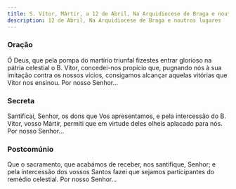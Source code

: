 ```yaml
---
title: S. Vítor, Mártir, a 12 de Abril, Na Arquidiocese de Braga e noutros lugares
description: 12 de Abril, Na Arquidiocese de Braga e noutros lugares
---
```


### Oração

Ó Deus, que pela pompa do martírio triunfal fizestes entrar glorioso na
pátria celestial o B. Vítor, concedei-nos propício que, pugnando nós à sua
imitação contra os nossos vícios, consigamos alcançar aquelas vitórias que
Vítor nos ensinou. Por nosso Senhor...

### Secreta

Santificai, Senhor, os dons que Vos apresentamos, e pela intercessão do B.
Vítor, vosso Mártir, permiti que em virtude deles olheis aplacado para
nós. Por nosso Senhor...

### Postcomúnio

Que o sacramento, que acabámos de receber, nos santifique, Senhor; e pela
intercessão dos vossos Santos fazei que sejamos participantes do remédio
celestial. Por nosso Senhor...
